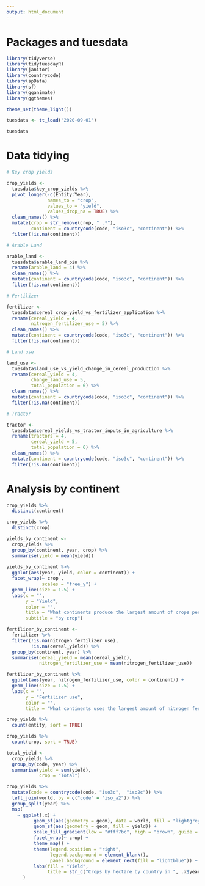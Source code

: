```yaml
---
output: html_document
---
```


# Packages and tuesdata

```r
library(tidyverse)
library(tidytuesdayR)
library(janitor)
library(countrycode)
library(spData)
library(sf)
library(gganimate)
library(ggthemes)

theme_set(theme_light())

tuesdata <- tt_load('2020-09-01')

tuesdata
```

# Data tidying

```r

# Key crop yields

crop_yields <- 
  tuesdata$key_crop_yields %>% 
  pivot_longer(-c(Entity:Year), 
               names_to = "crop",
               values_to = "yield",
               values_drop_na = TRUE) %>%
  clean_names() %>% 
  mutate(crop = str_remove(crop, " .*"),
         continent = countrycode(code, "iso3c", "continent")) %>% 
  filter(!is.na(continent))

# Arable Land

arable_land <- 
  tuesdata$arable_land_pin %>% 
  rename(arable_land = 4) %>% 
  clean_names() %>% 
  mutate(continent = countrycode(code, "iso3c", "continent")) %>% 
  filter(!is.na(continent))

# Fertilizer

fertilizer <- 
  tuesdata$cereal_crop_yield_vs_fertilizer_application %>% 
  rename(cereal_yield = 4,
         nitrogen_fertilizer_use = 5) %>% 
  clean_names() %>% 
  mutate(continent = countrycode(code, "iso3c", "continent")) %>% 
  filter(!is.na(continent))

# Land use

land_use <- 
  tuesdata$land_use_vs_yield_change_in_cereal_production %>% 
  rename(cereal_yield = 4,
         change_land_use = 5,
         total_population = 6) %>% 
  clean_names() %>% 
  mutate(continent = countrycode(code, "iso3c", "continent")) %>% 
  filter(!is.na(continent))

# Tractor

tractor <- 
  tuesdata$cereal_yields_vs_tractor_inputs_in_agriculture %>% 
  rename(tractors = 4,
         cereal_yield = 5,
         total_population = 6) %>% 
  clean_names() %>% 
  mutate(continent = countrycode(code, "iso3c", "continent")) %>% 
  filter(!is.na(continent))
```

# Analysis by continent

```r
crop_yields %>% 
  distinct(continent)

crop_yields %>% 
  distinct(crop)

yields_by_continent <- 
  crop_yields %>% 
  group_by(continent, year, crop) %>%
  summarise(yield = mean(yield))
  
yields_by_continent %>% 
  ggplot(aes(year, yield, color = continent)) +
  facet_wrap(~ crop , 
             scales = "free_y") +
  geom_line(size = 1.5) +
  labs(x = "",
       y = "Yield",
       color = "",
       title = "What continents produce the largest amount of crops per hectare?",
       subtitle = "by crop")

fertilizer_by_continent <- 
  fertilizer %>% 
  filter(!is.na(nitrogen_fertilizer_use),
         !is.na(cereal_yield)) %>% 
  group_by(continent, year) %>% 
  summarise(cereal_yield = mean(cereal_yield),
            nitrogen_fertilizer_use = mean(nitrogen_fertilizer_use))

fertilizer_by_continent %>% 
  ggplot(aes(year, nitrogen_fertilizer_use, color = continent)) +
  geom_line(size = 1.5) +
  labs(x = "",
       y = "Fertilizer use",
       color = "",
       title = "What continents uses the largest amount of nitrogen fertilizer by hectare?")

crop_yields %>% 
  count(entity, sort = TRUE)

crop_yields %>% 
  count(crop, sort = TRUE)

total_yield <- 
  crop_yields %>% 
  group_by(code, year) %>% 
  summarise(yield = sum(yield),
            crop = "Total")

crop_yields %>% 
  mutate(code = countrycode(code, "iso3c",  "iso2c")) %>% 
  left_join(world, by = c("code" = "iso_a2")) %>% 
  group_split(year) %>% 
  map(
    ~ ggplot(.x) +
          geom_sf(aes(geometry = geom), data = world, fill = "lightgrey") +
          geom_sf(aes(geometry = geom, fill = yield)) +
          scale_fill_gradient(low = "#fff7bc", high = "brown", guide = "colourbar") +
          facet_wrap(~ crop) +
          theme_map() +
          theme(legend.position = "right",
                legend.background = element_blank(),
                panel.background = element_rect(fill = "lightblue")) +
          labs(fill = "Yield",
               title = str_c("Crops by hectare by country in ", .x$year[1]))
      )
  
```